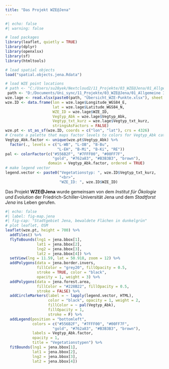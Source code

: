 ```yaml
---
title: "Das Projekt WZE@Jena"
---
```


```r
#| echo: false
#| warning: false

# load packages
library(leaflet, quietly = TRUE)
library(dplyr)
library(openxlsx)
library(sf)
library(htmltools)

# load spatial objects
load("spatial.objects.jena.Rdata")

# load WZE point locations
# path <- "C:/Users/su28yek/Nextcloud2/11_Projekte/03_WZE@Jena/01_Allgemeine Infos über WZE-Punkte/"
 path <- "D:/Documents/Uni_sync/11_Projekte/03_WZE@Jena/01_Allgemeine Infos über WZE-Punkte/"
wze.lage <- read.xlsx(paste0(path, "Übersicht_WZE-Punkte.xlsx"), sheet = "Lage")
wze.ID <- data.frame(lon = wze.lage$Longitude_WGS84_E, 
                     lat = wze.lage$Latitude_WGS84_N, 
                     WZE_ID = wze.lage$WZE_ID, 
                     Vegtyp_Abk = wze.lage$Vegtyp_Abk,
                     Vegtyp_txt_kurz = wze.lage$Vegtyp_txt_kurz,
                     stringsAsFactors = FALSE)
wze.pt <- st_as_sf(wze.ID, coords = c("lon", "lat"), crs = 4326)
# Create a palette that maps factor levels to colors for Vegtyp_Abk categories
Vegtyp_Abk.factor <- unique(wze.pt$Vegtyp_Abk) %>% 
  factor(., levels = c("L-WB", "L-OB", "B-Bu", 
                       "L-EH", "B-Mi", "B-Ki", "RE"))
pal <- colorFactor(c("#556B2F", "#7FFF00", "#00FF7F",
                     "gold", "#762a83", "#B3B3B3", "brown"), 
                   domain = Vegtyp_Abk.factor, ordered = TRUE)
# make legend vector
legend.vector <- paste0("Vegetationstyp: ", wze.ID$Vegtyp_txt_kurz, 
                        "<br>", 
                        "WZE_ID: ", wze.ID$WZE_ID) 
```

Das Projekt **WZE\@Jena** wurde gemeinsam von dem *Institut für Ökologie und Evolution* der Friedrich-Schiller-Universität Jena und dem *Stadtforst Jena* ins Leben gerufen.

```r
#| echo: false
#| label: fig-map.jena
#| fig-cap: "Stadtgebiet Jena, bewaldete Flächen in dunkelgrün"
# plot leaflet, OSM
leaflet(wze.pt, height = 700) %>%
  addTiles() %>%
  flyToBounds(lng1 = jena.bbox[1], 
              lat1 = jena.bbox[2], 
              lng2 = jena.bbox[3], 
              lat2 = jena.bbox[4]) %>% 
  setView(lng = 11.59, lat = 50.918, zoom = 12) %>%
  addPolygons(data = jena.border.invers, 
              fillColor = "grey20", fillOpacity = 0.5, 
              stroke = TRUE, color = "black", 
              opacity = 1, weight = 3) %>% 
  addPolygons(data = jena.forest.area, 
              fillColor = "#228B22", fillOpacity = 0.5, 
              stroke = FALSE) %>%  
  addCircleMarkers(label = ~ lapply(legend.vector, HTML),
                   color = "black", opacity = 1, weight = 2,
                   fillColor = ~ pal(Vegtyp_Abk),
                   fillOpacity = 1,
                   stroke = F) %>% 
  addLegend(position = "bottomleft",
            colors = c("#556B2F", "#7FFF00", "#00FF7F",
                     "gold", "#762a83", "#B3B3B3", "brown"),
            labels = Vegtyp_Abk.factor, 
            opacity = 1,
            title = "Vegetationstypen") %>% 
  fitBounds(lng1 = jena.bbox[1], 
            lat1 = jena.bbox[2],
            lng2 = jena.bbox[3],
            lat2 = jena.bbox[4])

```
